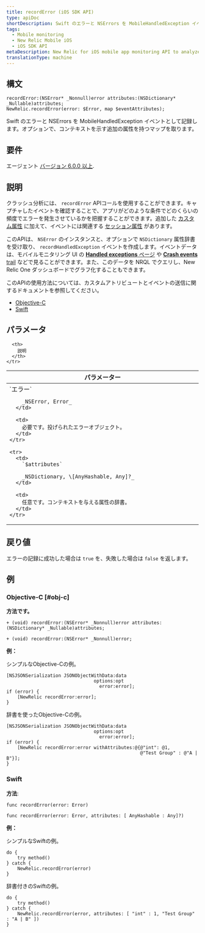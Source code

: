 ```yaml
---
title: recordError (iOS SDK API)
type: apiDoc
shortDescription: Swift のエラーと NSErrors を MobileHandledException イベントとして記録します。オプションで、コンテキストを示す追加の属性を持つマップを取ります。
tags:
  - Mobile monitoring
  - New Relic Mobile iOS
  - iOS SDK API
metaDescription: New Relic for iOS mobile app monitoring API to analyze handled exceptions and thrown exceptions via New Relic Insights.
translationType: machine
---
```


## 構文

```
recordError:(NSError* _Nonnull)error attributes:(NSDictionary* _Nullable)attributes;
NewRelic.recordError(error: $Error, map $eventAttributes);
```

Swift のエラーと NSErrors を MobileHandledException イベントとして記録します。オプションで、コンテキストを示す追加の属性を持つマップを取ります。

## 要件

エージェント [バージョン 6.0.0 以上](/docs/release-notes/mobile-release-notes/ios-release-notes/ios-agent-600).

## 説明

クラッシュ分析には、 `recordError` APIコールを使用することができます。キャプチャしたイベントを確認することで、アプリがどのような条件でどのくらいの頻度でエラーを発生させているかを把握することができます。追加した [カスタム属性](/docs/mobile-monitoring/new-relic-mobile/maintenance/add-custom-data-new-relic-mobile) に加えて、イベントには関連する [セッション属性](/docs/insights/insights-data-sources/default-attributes/mobile-default-attributes-insights) があります。

このAPIは、 `NSError` のインスタンスと、オプションで `NSDictionary` 属性辞書を受け取り、 `recordHandledException` イベントを作成します。イベントデータは、モバイルモニタリング UI の [**Handled exceptions** ページ](/docs/mobile-monitoring/mobile-monitoring-ui/crashes/handled-exceptions-analyze-trends-prevent-crashes) や [**Crash events** trail](/docs/mobile-monitoring/mobile-monitoring-ui/crashes/mobile-crash-event-trail) などで見ることができます。また、このデータを NRQL でクエリし、New Relic One ダッシュボードでグラフ化することもできます。

このAPIの使用方法については、カスタムアトリビュートとイベントの送信に関するドキュメントを参照してください。

* [Objective-C](/docs/mobile-monitoring/new-relic-mobile-ios/install-configure/work-ios-sdk-api#objc-custom-att-events)
* [Swift](/docs/mobile-monitoring/new-relic-mobile-ios/install-configure/work-ios-sdk-api#swift-custom-att-events)

## パラメータ

<table>
  <thead>
    <tr>
      <th width="25%">
        パラメーター
      </th>

      <th>
        説明
      </th>
    </tr>
  </thead>

  <tbody>
    <tr>
      <td>
        `エラー`

        _NSError, Error_
      </td>

      <td>
        必要です。投げられたエラーオブジェクト。
      </td>
    </tr>

    <tr>
      <td>
        `$attributes`

        _NSDictionary, \[AnyHashable, Any]?_
      </td>

      <td>
        任意です。コンテキストを与える属性の辞書。
      </td>
    </tr>
  </tbody>
</table>

## 戻り値

エラーの記録に成功した場合は `true` を、失敗した場合は `false` を返します。

## 例

### Objective-C [#obj-c]

**方法です。**

```
+ (void) recordError:(NSError* _Nonnull)error attributes:(NSDictionary* _Nullable)attributes;

+ (void) recordError:(NSError* _Nonnull)error;
```

**例：**

シンプルなObjective-Cの例。

```
[NSJSONSerialization JSONObjectWithData:data
                                options:opt
                                  error:error];
if (error) {
    [NewRelic recordError:error];
}
```

辞書を使ったObjective-Cの例。

```
[NSJSONSerialization JSONObjectWithData:data
                                options:opt
                                  error:error];
if (error) {
    [NewRelic recordError:error withAttributes:@{@"int": @1,
                                                 @"Test Group" : @"A | B"}];
}
```

### Swift

**方法**:

```
func recordError(error: Error)

func recordError(error: Error, attributes: [ AnyHashable : Any]?)
```

**例：**

シンプルなSwiftの例。

```
do {
    try method()
} catch {
    NewRelic.recordError(error)
}
```

辞書付きのSwiftの例。

```
do {
    try method()
} catch {
    NewRelic.recordError(error, attributes: [ "int" : 1, "Test Group" : "A | B" ])
}
```